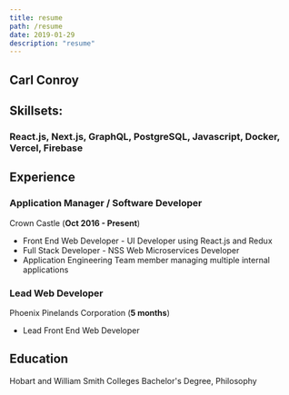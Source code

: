 ```yaml
---
title: resume
path: /resume
date: 2019-01-29
description: "resume"
---
```


## Carl Conroy

## Skillsets:

### React.js, Next.js, GraphQL, PostgreSQL, Javascript, Docker, Vercel, Firebase

## Experience

### Application Manager / Software Developer

Crown Castle
(**Oct 2016 - Present**)

- Front End Web Developer - UI Developer using React.js and Redux
- Full Stack Developer - NSS Web Microservices Developer
- Application Engineering Team member managing multiple internal applications

### Lead Web Developer

Phoenix Pinelands Corporation
(**5 months**)

- Lead Front End Web Developer

## Education

Hobart and William Smith Colleges
Bachelor's Degree, Philosophy

